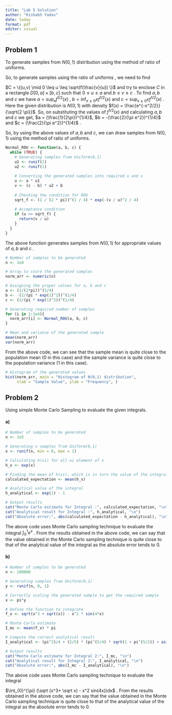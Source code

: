 ---
title: "Lab 5 Solution"
author: "Rishabh Yadav"
date: today
format: pdf
editor: visual
---

## Problem 1

To generate samples from $N(0,1)$ distribution using the method of ratio of uniforms.

So, to generate samples using the ratio of uniforms , we need to find

$C = \{(u,v) \mid 0 \leq u \leq \sqrt(f(\frac{v}{u}) \}$ and try to enclose $C$ in a rectangle $D [0,a] \times [b,c]$ such that $0 \leq u \leq a$ and $b \leq v \leq c$ . To find $a, b$ and $c$ we have $a = \sup_x f^{1/2}(x)$ , $b = \inf_{x \leq 0} xf^{1/2}(x)$ and $c = \sup_{x \geq 0} xf^{1/2}(x)$ . Here the given distribution is $N(0,1)$ with density $f(x) = \frac{e^{-x^2/2}}{\sqrt{2 \pi}}$. So, on substituting the values of $f^{1/2}(x)$ and calculating $a, b$ and $c$ we get, $a = (\frac{1}{2\pi})^{1/4}$, $b =  -(\frac{2}{\pi e^2})^{1/4}$ and $c =  (\frac{2}{\pi e^2})^{1/4}$ .

So, by using the above values of $a, b$ and $c$, we can draw samples from $N(0,1)$ using the method of ratio of uniforms.

```{r}
Normal_ROU <- function(a, b, c) {
  while (TRUE) {
    # Generating samples from Uniform(0,1)
    u1 <- runif(1)
    u2 <- runif(1)
    
    # Converting the generated samples into required u and v
    u <- a * u1
    v <- (c - b) * u2 + b
    
    # Checking the condition for ROU
    sqrt_f <- (1 / (2 * pi))^(1 / 4) * exp(-(v / u)^2 / 4)
    
    # Acceptance condition
    if (u <= sqrt_f) {
      return(v / u)
    }
  }
}

```

The above function generates samples from $N(0,1)$ for appropriate values of $a, b$ and $c$ .

```{r}
# Number of samples to be generated
n <- 1e4

# Array to store the generated samples
norm_arr <- numeric(n)

# Assigning the proper values for a, b and c
a <- (1/(2*pi))^(1/4)
b <- -(2/(pi * exp(1)^2))^(1/4)
c <- (2/(pi * exp(1)^2))^(1/4)

# Generating required number of samples
for (i in 1:1e4){
  norm_arr[i] <- Normal_ROU(a, b, c)
}

# Mean and variance of the generated sample
mean(norm_arr)
var(norm_arr)
```

From the above code, we can see that the sample mean is quite close to the population mean (0 in this case) and the sample variance is quite close to the population variance (1 in this case).

```{r}
# Histogram of the generated values
hist(norm_arr, main = "Histogram of N(0,1) distribution", 
     xlab = "Sample Value", ylab = "Frequency", )
```

## Problem 2

Using simple Monte Carlo Sampling to evaluate the given integrals.

#### a)

```{r}
# Number of samples to be generated
n <- 1e5

# Generating n samples from Uniform(0,1)
x <- runif(n, min = 0, max = 1)

# Calculating h(xi) for all xi element of x
h_x <- exp(x)

# Finding the mean of h(xi), which is in turn the value of the integral
calculated_expectation <- mean(h_x)

# Analytical value of the integral
h_analytical <- exp(1) - 1

# Output results
cat("Monte Carlo estimate for Integral :", calculated_expectation, "\n")
cat("Analytical result for Integral :", h_analytical, "\n")
cat("Absolute error:", abs(calculated_expectation - h_analytical), "\n")
```

The above code uses Monte Carlo sampling technique to evaluate the integral $\int_{0}^{1} e^x$ . From the results obtained in the above code, we can say that the value obtained in the Monte Carlo sampling technique is quite close to that of the analytical value of the integral as the absolute error tends to $0$.

#### b)

```{r}

# Number of samples to be generated
n <- 100000

# Generating samples from Uniform(0,1)
y <- runif(n, 0, 1)  

# Correctly scaling the generated sample to get the required sample
x <- pi*y

# Define the function to integrate
f_x <- sqrt(x^3 + sqrt(x)) - x^2 * sin(4*x)

# Monte Carlo estimate
I_mc <- mean(f_x) * pi

# Compute the correct analytical result
I_analytical <- (pi^2)/4 + (2/5) * (pi^(5/4) * sqrt(1 + pi^(5/2)) + asinh(pi^(5/4)))

# Output results
cat("Monte Carlo estimate for Integral 2:", I_mc, "\n")
cat("Analytical result for Integral 2:", I_analytical, "\n")
cat("Absolute error:", abs(I_mc - I_analytical), "\n")
```

The above code uses Monte Carlo sampling technique to evaluate the integral

$\int_{0}^{\pi} (\sqrt (x^3+ \sqrt x) - x^2 sin(4x))dx$ . From the results obtained in the above code, we can say that the value obtained in the Monte Carlo sampling technique is quite close to that of the analytical value of the integral as the absolute error tends to $0$.

